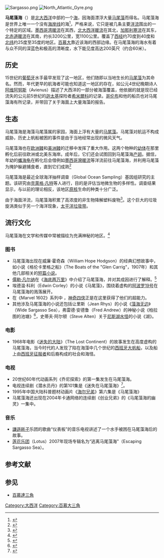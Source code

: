 [[File:Sargasso.png|thumb]]
[[File:North_Atlantic_Gyre.png|thumb]]

'''马尾藻海'''（{{lang|en|Sargasso Sea}}）是[[北大西洋|北大西洋]]中部的一个[[海|海]]，因海面漂浮大量[[马尾藻|马尾藻]]而得名。马尾藻海是世界上唯一一个没有[[海岸线|海岸线]]的海<ref>{{cite web|title=The Unique Sargasso Sea|url=http://www.essortment.com/all/sargassoseawid_ramo.htm|language=en|archiveurl=https://web.archive.org/web/20100211132849/http://www.essortment.com/all/sargassoseawid_ramo.htm|archivedate=2010-02-11|dead-url=yes}}</ref>，严格来说，它只是被几条主要[[洋流|洋流]]围出的一个特定的区域。[[墨西哥湾暖流|墨西哥湾暖流]]在其西，[[北大西洋暖流|北大西洋暖流]]在其北，[[加那利洋流|加那利寒流]]在其东，[[北赤道暖流|北赤道暖流]]在其南，约长3200公里，宽1100公里。覆盖了[[经度|西经]]约70度到40度和[[纬度|北纬]]约25度至35度的地区。[[百慕大|百慕大]]靠近该海的西部边缘。在马尾藻海的海水有着与众不同的深蓝色和极高的清晰度，水下能见度高达200英尺（约合60米）。

== 历史 ==
15世纪的[[葡萄牙|葡萄牙]]水手最早发现了这一地区，他们随即以当地生长的[[马尾藻|马尾藻]]为其命名。然而，年代更早的航海者可能也知道这一地区的存在，如公元4世纪晚期诗人[[阿维阿努斯|阿维阿努斯]]（Avienus）描述了大西洋的一部分被海藻覆盖，他依据的就是现已经流失的公元前5世纪的[[古迦太基|迦太基]]探险者[[希米爾科|希米爾科]]的记录。[[哥伦布|哥伦布]]和他的船员也对马尾藻海有所记录，并带回了关于海面上大量海藻的报告。

== 生态 ==
马尾藻海是海藻马尾藻属的家园，海面上浮有大量的[[马尾藻|马尾藻]]。马尾藻对航运不构成威胁，历史上帆船被困的事件是由于当地经常出现的微风天气。

马尾藻海也在[[歐洲鰻鱺|欧洲鳗]]和[[美洲鰻鱺|美洲鳗]]的迁移中发挥了重大作用。这两个物种的[[幼体|幼体]]在那里孵化后前往欧洲或北美东海岸。成年后，它们还会试图回到马尾藻海[[产卵|产卵]]。据信，年幼的[[赤蠵龜|蠵海龟]]在孵化后会借例如[[墨西哥灣暖流|墨西哥灣暖流]]等洋流前往马尾藻海，并利用马尾藻为掩护躲避捕食者，直到它们成熟<ref>{{Cite news|title=Turtles return home after UK stay|url=http://news.bbc.co.uk/2/hi/science/nature/7477519.stm|date=2008-06-30|accessdate=2019-12-18|language=en-GB|archive-date=2021-03-23|archive-url=https://web.archive.org/web/20210323005518/http://news.bbc.co.uk/2/hi/science/nature/7477519.stm|dead-url=no}}</ref>

马尾藻海是最近全球海洋抽样调查（Global Ocean Sampling）基因组研究的主题。该研究由[[克萊格·凡特|克萊格·凡特]]等人进行，目的是评估当地微生物的多样性。调查结果显示，与以前的理论相反，该地区[[原核|原核]]生命的种类十分广泛。

由于海面洋流，马尾藻海积累了高浓度的非生物降解塑料废物<ref>{{Cite web|title=The Ocean Plastic Crisis|url=https://www.greenpeace.org/international/story/11871/the-ocean-plastic-crisis|accessdate=2019-12-18|work=Greenpeace International|language=en-US|archive-date=2021-01-24|archive-url=https://web.archive.org/web/20210124140146/https://www.greenpeace.org/international/story/11871/the-ocean-plastic-crisis/|dead-url=no}}</ref>。这个巨大的垃圾旋涡类似于另一个海洋现象，[[太平洋垃圾带|太平洋垃圾带]]。

== 流行文化 ==
马尾藻海在文学和传媒中常被描绘为充满神秘的地区。<ref>{{Cite book|url=https://books.google.com/books?id=ACYKAAAACAAJ|publisher=Grosset & Dunlap|date=2000|isbn=978-0-448-42417-0|language=en|first=Ruth|last=Heller|title=A Sea Within a Sea: Secrets of the Sargasso}}</ref>

=== 图书 ===

* 马尾藻海出现在威廉·霍奇森（William Hope Hodgson）的经典幻想故事中，如小说《格伦卡里格之船》（The Boats of the "Glen Carrig"，1907年）和其他几部相关的[[短篇小说|短篇小说]]。
* [[儒勒·凡尔纳|儒勒·凡尔纳]]在《[[海底两万里|海底两万里]]》中介绍了马尾藻海，并对其成因进行了解释。<ref>{{cite book|language=en|author=Jules Verne (trans. by William Butcher)|title=20,000 Leagues Under the Seas|url=http://www.ibiblio.org/julesverne/books/20t.htm|year=1870/2001|publisher=Oxford University Press|isbn=0-19-282839-8|access-date=2010-01-03|archive-date=2017-03-18|archive-url=https://web.archive.org/web/20170318143113/http://www.ibiblio.org/julesverne/books/20t.htm|dead-url=no}}</ref>
* 埃德温·科利（Edwin Corley）的小说《马尾藻》，围绕着虚构的[[被取消的阿波罗任务|阿波罗19号]]在马尾藻海的溅落展开。
* 在《Marvel 1602》系列中 ，[[神奇四侠|神奇四侠]]正是在这里获得了他们的超能力。
* 其他涉及马尾藻海的小说还包括让里斯（Jean Rhys）的小说《[[藻海无边|藻海无边]]》（Wide Sargasso Sea），弗雷德·安德鲁（Fred Andrew）的神秘小说《柏拉图的池塘》<ref>{{Cite book|url=https://books.google.com/books?id=P02iljrObQcC|publisher=Kemper Conseil Publishing|date=2009-07|isbn=978-90-76542-44-7|language=en|first=Fred|last=Andrews|title=Plato's Pond - Us Edition}}</ref>，史蒂夫·阿尔顿（Steve Alten）关于[[尼斯湖水怪|尼斯湖水怪]]的小说《湖》。

=== 电影 ===

* 1968年电影《[[迷失的大陆|迷失的大陆]]》（The Lost Continent）的故事发生在高度虚构的马尾藻海，当今时代的人发现了陷在海藻中几个世纪的[[加利恩帆船|西班牙大帆船]]，以及船上由[[征服者|西班牙征服者]]和后裔构成的社会和海怪。

=== 电视 ===

* 20世纪60年代动画系列《乔尼探索》的第一集发生在马尾藻海。
* 电视连续剧《潜水员丹》的第101集是《迷失在马尾藻海》<ref>{{Citation|title=Lost in the Sargasso Sea|url=http://www.imdb.com/title/tt1077571/|accessdate=2019-12-18|archive-date=2017-02-10|archive-url=https://web.archive.org/web/20170210135149/http://www.imdb.com/title/tt1077571/|dead-url=no}}</ref>。
* 1995年中国大陆科普题材动画片《[[海尔兄弟|海尔兄弟]]》第六集是《马尾藻海》
* 马尾藻海还出现在2004年卡通网络的连续剧《创业兄弟》的《马尾藻海的幽灵》一集中。

=== 音乐 ===

* [[謙遜耗子|謙遜耗子]]乐团的歌曲“仪表板”的音乐电视讲述了一个水手被困在马尾藻海后的故事。
* [[莲花乐团|莲花乐团]]（Lotus）2007年现场专辑名为“逃离马尾藻海”（Escaping Sargasso Sea）。

== 参考文献 ==
{{Wikisource1911Enc|Sargasso Sea|馬尾藻海}}
{{reflist}}

== 参见 ==
* [[百慕達三角|百慕達三角]]

{{coord|28|20|08|N|66|10|30|W|type:waterbody|display=title}}

{{List of seas}}

{{Authority control}}
[[Category:大西洋|Category:大西洋]]
[[Category:百慕大三角|Category:百慕大三角]]
